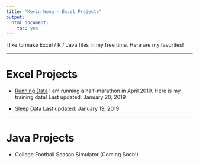 ```yaml
---
title: "Kevin Wong - Excel Projects"
output:
  html_document:
    toc: yes
---
```


I like to make Excel / R / Java files in my free time. Here are my favorites!

***

# Excel Projects

* [Running Data](Running_Kevin_Wong_1_20_19.xlsx){target="_blank"} I am running a half-marathon in April 2019. Here is my training data! Last updated: January 20, 2019

* [Sleep Data](Sleep_Kevin_Wong_1_19_19.xlsx){target="_blank"} Last updated: January 19, 2019

***

# Java Projects

 * College Football Season Simulator (Coming Soon!)


